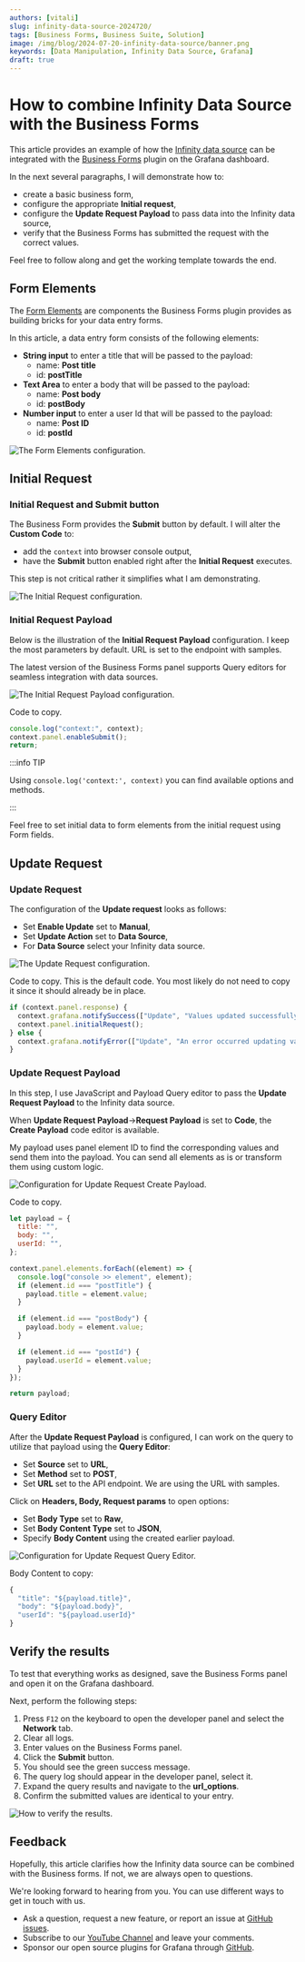 ```yaml
---
authors: [vitali]
slug: infinity-data-source-2024720/
tags: [Business Forms, Business Suite, Solution]
image: /img/blog/2024-07-20-infinity-data-source/banner.png
keywords: [Data Manipulation, Infinity Data Source, Grafana]
draft: true
---
```



# How to combine Infinity Data Source with the Business Forms

This article provides an example of how the [Infinity data source](https://grafana.com/grafana/plugins/yesoreyeram-infinity-datasource/) can be integrated with the [Business Forms](/plugins/volkovlabs-form-panel/) plugin on the Grafana dashboard.

In the next several paragraphs, I will demonstrate how to:

- create a basic business form,
- configure the appropriate **Initial request**,
- configure the **Update Request Payload** to pass data into the Infinity data source,
- verify that the Business Forms has submitted the request with the correct values.

Feel free to follow along and get the working template towards the end.

## Form Elements

The [Form Elements](/plugins/volkovlabs-form-panel/form-elements/) are components the Business Forms plugin provides as building bricks for your data entry forms.

In this article, a data entry form consists of the following elements:

- **String input** to enter a title that will be passed to the payload:
  - name: **Post title**
  - id: **postTitle**
- **Text Area** to enter a body that will be passed to the payload:
  - name: **Post body**
  - id: **postBody**
- **Number input** to enter a user Id that will be passed to the payload:
  - name: **Post ID**
  - id: **postId**

<Image
  title="The Form Elements configuration."
  src="/img/blog/2024-07-20-infinity-data-source/form-panel.png"
/>

## Initial Request

### Initial Request and Submit button

The Business Form provides the **Submit** button by default. I will alter the **Custom Code** to:

- add the `context` into browser console output,
- have the **Submit** button enabled right after the **Initial Request** executes.

This step is not critical rather it simplifies what I am demonstrating.

<Image
  title="The Initial Request configuration."
  src="/img/blog/2024-07-20-infinity-data-source/initial-req.png"
/>

### Initial Request Payload

Below is the illustration of the **Initial Request Payload** configuration. I keep the most parameters by default. URL is set to the endpoint with samples.

The latest version of the Business Forms panel supports Query editors for seamless integration with data sources.

<Image
  title="The Initial Request Payload configuration."
  src="/img/blog/2024-07-20-infinity-data-source/initial-query-editor.png"
/>

Code to copy.

```js
console.log("context:", context);
context.panel.enableSubmit();
return;
```

:::info TIP

Using `console.log('context:', context)` you can find available options and methods.

:::

Feel free to set initial data to form elements from the initial request using Form fields.

## Update Request

### Update Request

The configuration of the **Update request** looks as follows:

- Set **Enable Update** set to **Manual**,
- Set **Update Action** set to **Data Source**,
- For **Data Source** select your Infinity data source.

<Image
  title="The Update Request configuration."
  src="/img/blog/2024-07-20-infinity-data-source/update-req.png"
/>

Code to copy. This is the default code. You most likely do not need to copy it since it should already be in place.

```js
if (context.panel.response) {
  context.grafana.notifySuccess(["Update", "Values updated successfully."]);
  context.panel.initialRequest();
} else {
  context.grafana.notifyError(["Update", "An error occurred updating values."]);
}
```

### Update Request Payload

In this step, I use JavaScript and Payload Query editor to pass the **Update Request Payload** to the Infinity data source.

When **Update Request Payload**->**Request Payload** is set to **Code**, the **Create Payload** code editor is available.

My payload uses panel element ID to find the corresponding values and send them into the payload. You can send all elements as is or transform them using custom logic.

<Image
  title="Configuration for Update Request Create Payload."
  src="/img/blog/2024-07-20-infinity-data-source/update-req-payload.png"
/>

Code to copy.

```js
let payload = {
  title: "",
  body: "",
  userId: "",
};

context.panel.elements.forEach((element) => {
  console.log("console >> element", element);
  if (element.id === "postTitle") {
    payload.title = element.value;
  }

  if (element.id === "postBody") {
    payload.body = element.value;
  }

  if (element.id === "postId") {
    payload.userId = element.value;
  }
});

return payload;
```

### Query Editor

After the **Update Request Payload** is configured, I can work on the query to utilize that payload using the **Query Editor**:

- Set **Source** set to **URL**,
- Set **Method** set to **POST**,
- Set **URL** set to the API endpoint. We are using the URL with samples.

Click on **Headers, Body, Request params** to open options:

- Set **Body Type** set to **Raw**,
- Set **Body Content Type** set to **JSON**,
- Specify **Body Content** using the created earlier payload.

<Image
  title="Configuration for Update Request Query Editor."
  src="/img/blog/2024-07-20-infinity-data-source/update-req-query-editor.png"
/>

Body Content to copy:

```js
{
  "title": "${payload.title}",
  "body": "${payload.body}",
  "userId": "${payload.userId}"
}
```

## Verify the results

To test that everything works as designed, save the Business Forms panel and open it on the Grafana dashboard.

Next, perform the following steps:

1.  Press `F12` on the keyboard to open the developer panel and select the **Network** tab.
2.  Clear all logs.
3.  Enter values on the Business Forms panel.
4.  Click the **Submit** button.
5.  You should see the green success message.
6.  The query log should appear in the developer panel, select it.
7.  Expand the query results and navigate to the **url_options**.
8.  Confirm the submitted values are identical to your entry.

<Image
  title="How to verify the results."
  src="/img/blog/2024-07-20-infinity-data-source/network.png"
/>

## Feedback

Hopefully, this article clarifies how the Infinity data source can be combined with the Business forms. If not, we are always open to questions.

We're looking forward to hearing from you. You can use different ways to get in touch with us.

- Ask a question, request a new feature, or report an issue at [GitHub issues](https://github.com/volkovlabs/volkovlabs-form-panel/issues).
- Subscribe to our [YouTube Channel](https://www.youtube.com/@volkovlabs) and leave your comments.
- Sponsor our open source plugins for Grafana through [GitHub](https://github.com/sponsors/VolkovLabs).
